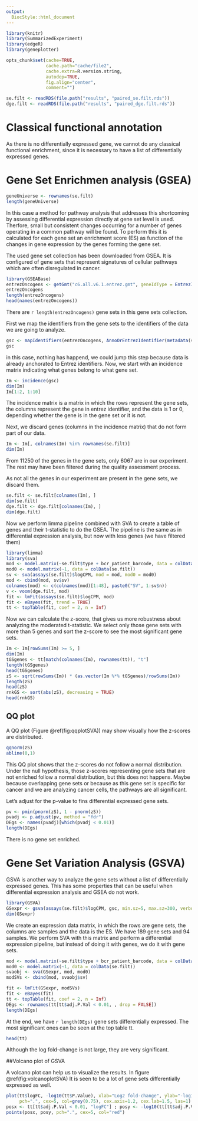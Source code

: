 ```yaml
---
output:
  BiocStyle::html_document
---
```



```r
library(knitr)
library(SummarizedExperiment)
library(edgeR)
library(geneplotter)

opts_chunk$set(cache=TRUE,
               cache.path="cache/file2",
               cache.extra=R.version.string,
               autodep=TRUE,
               fig.align="center",
               comment="")

se.filt <- readRDS(file.path("results", "paired_se.filt.rds"))
dge.filt <- readRDS(file.path("results", "paired_dge.filt.rds"))
```

# Classical functional annotation

As there is no differentially expressed gene, we cannot do any classical functional enrichment, since it is necessary to have a list of differentially expressed genes.

# Gene Set Enrichmen analysis (GSEA)


```r
geneUniverse <- rownames(se.filt)
length(geneUniverse)
```

In this case a method for pathway analysis that addresses this shortcoming by assessing differential expression directly at gene set level is used. Therfore, small but consistent changes occurring for a number of genes operating in a common pathway will be found. To perform this it is calculated for each gene set an enrichment score (ES) as function of the changes in gene expression by the genes forming the gene set.

The used gene set collection has been downloaded from GSEA. It is configured of gene sets that represent signatures of cellular pathways which are often disregulated in cancer.

```r
library(GSEABase)
entrezOncogens <- getGmt("c6.all.v6.1.entrez.gmt", geneIdType = EntrezIdentifier())
entrezOncogens
length(entrezOncogens)
head(names(entrezOncogens))
```

There are `r length(entrezOncogens)` gene sets in this gene sets collection.

First we map the identifiers from the gene sets to the identifiers of the data we are going to analyze.

```r
gsc <- mapIdentifiers(entrezOncogens, AnnoOrEntrezIdentifier(metadata(se.filt)$annotation))
gsc
```

in this case, nothing has happend, we could jump this step because data is already anchorated to Entrez identifiers. Now, we start with an incidence matrix indicating what genes belong to what gene set.

```r
Im <- incidence(gsc)
dim(Im)
Im[1:2, 1:10]
```

The incidence matrix is a matrix in which the rows represent the gene sets, the columns represent the gene in entrez identifier, and the data is 1 or 0, depending whether the gene is in the gene set or it is not.

Next, we discard genes (columns in the incidence matrix) that do not form part of our data.

```r
Im <- Im[, colnames(Im) %in% rownames(se.filt)]
dim(Im)
```

From 11250 of the genes in the gene sets, only 6067 are in our experiment. The rest may have been filtered during the quality assessment process.

As not all the genes in our experiment are present in the gene sets, we discard them.

```r
se.filt <- se.filt[colnames(Im), ]
dim(se.filt)
dge.filt <- dge.filt[colnames(Im), ]
dim(dge.filt)
```

Now we perform limma pipeline combined with SVA to create a table of genes and their t-statistic to do the GSEA. The pipeline is the same as in differential expression analysis, but now with less genes (we have filtered them)


```r
library(limma)
library(sva)
mod <- model.matrix(~se.filt$type + bcr_patient_barcode, data = colData(se.filt))
mod0 <- model.matrix(~1, data = colData(se.filt))
sv <- sva(assays(se.filt)$logCPM, mod = mod, mod0 = mod0)
mod <- cbind(mod, sv$sv)
colnames(mod) <- c(colnames(mod)[1:48], paste0("SV", 1:sv$n))
v <- voom(dge.filt, mod)
fit <- lmFit(assays(se.filt)$logCPM, mod)
fit <- eBayes(fit, trend = TRUE)
tt <- topTable(fit, coef = 2, n = Inf)
```

Now we can calculate the z-score, that gives us more robustness about analyzing the moderated t-statistic. We select only those gene sets with more than 5 genes and sort the z-score to see the most significant gene sets.

```r
Im <- Im[rowSums(Im) >= 5, ]
dim(Im)
tGSgenes <- tt[match(colnames(Im), rownames(tt)), "t"]
length(tGSgenes)
head(tGSgenes)
zS <- sqrt(rowSums(Im)) * (as.vector(Im %*% tGSgenes)/rowSums(Im))
length(zS)
head(zS)
rnkGS <- sort(abs(zS), decreasing = TRUE)
head(rnkGS)
```

## QQ plot

A QQ plot (Figure \@ref(fig:qqplotSVA)) may show visually how the z-scores are distributed.

```r
qqnorm(zS)
abline(0,1)
```

This QQ plot shows that the z-scores do not follow a normal distribution. Under the null hypothesis, those z-scores representing gene sets that are not enriched follow a normal distribution, but this does not happens. Maybe because overlapping gene sets or because as this gene set is specific for cancer and we are analyzing cancer cells, the pathways are all significant.

Let's adjust for the p-value to fins differential expressed gene sets.

```r
pv <- pmin(pnorm(zS), 1 - pnorm(zS))
pvadj <- p.adjust(pv, method = "fdr")
DEgs <- names(pvadj)[which(pvadj < 0.01)]
length(DEgs)
```

There is no gene set enriched.


# Gene Set Variation Analysis (GSVA)

GSVA is another way to analyze the gene sets without a list of differentially expressed genes. This has some properties that can be useful when differential expression analysis and GSEA do not work.

```r
library(GSVA)
GSexpr <- gsva(assays(se.filt)$logCPM, gsc, min.sz=5, max.sz=300, verbose=FALSE)
dim(GSexpr)
```

We create an expression data matrix, in which the rows are gene sets, the columns are samples and the data is the ES. We have 189 gene sets and 94 samples. We perform SVA with this matrix and perform a differential expression pipeline, but instead of doing it with genes, we do it with gene sets.

```r
mod <- model.matrix(~se.filt$type + bcr_patient_barcode, data = colData(se.filt))
mod0 <- model.matrix(~1, data = colData(se.filt))
svaobj <- sva(GSexpr, mod, mod0)
modSVs <- cbind(mod, svaobj$sv)

fit <- lmFit(GSexpr, modSVs)
fit <- eBayes(fit)
tt <- topTable(fit, coef = 2, n = Inf)
DEgs <- rownames(tt[tt$adj.P.Val < 0.01, , drop = FALSE])
length(DEgs)
```

At the end, we have `r length(DEgs)` gene sets differentially expressed. The most significant ones can be seen at the top table tt.

```r
head(tt)
```

Although the log fold-change is not large, they are very significant.

##Volcano plot of GSVA

A volcano plot can help us to visualize the results. In figure \@ref(fig:volcanoplotSVA) It is seen to be a lot of gene sets differentially expressed as well.

```r
plot(tt$logFC, -log10(tt$P.Value), xlab="Log2 fold-change", ylab="-log10 P-value",
     pch=".", cex=5, col=grey(0.75), cex.axis=1.2, cex.lab=1.5, las=1)
posx <- tt[tt$adj.P.Val < 0.01, "logFC"] ; posy <- -log10(tt[tt$adj.P.Val < 0.01, "P.Value"])
points(posx, posy, pch=".", cex=5, col="red")
```
















